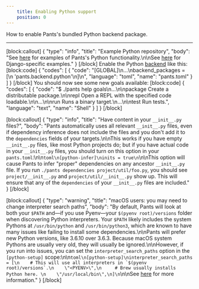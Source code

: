 ```yaml
---
    title: Enabling Python support
    position: 0
---
```


How to enable Pants's bundled Python backend package.

---

[block:callout]
{
  "type": "info",
  "title": "Example Python repository",
  "body": "See [here](https://github.com/pantsbuild/example-python) for examples of Pants's Python functionality.\n\nSee [here](https://github.com/pantsbuild/example-django) for Django-specific examples."
}
[/block]
Enable the Python [backend](doc:enabling-backends) like this:
[block:code]
{
  "codes": [
    {
      "code": "[GLOBAL]\n...\nbackend_packages = [\n  'pants.backend.python'\n]\n",
      "language": "toml",
      "name": "pants.toml"
    }
  ]
}
[/block]
You should now see some new goals available:
[block:code]
{
  "codes": [
    {
      "code": "$ ./pants help goals\n...\n\npackage       Create a distributable package.\n\nrepl          Open a REPL with the specified code loadable.\n\n...\n\nrun           Runs a binary target.\n...\n\ntest          Run tests.",
      "language": "text",
      "name": "Shell"
    }
  ]
}
[/block]

[block:callout]
{
  "type": "info",
  "title": "Have content in your `__init__.py` files?",
  "body": "Pants automatically uses all relevant `__init__.py` files, even if dependency inference does not include the files and you don't add it to the `dependencies` fields of your targets.\n\nThis works if you have empty `__init__.py` files, like most Python projects do; but if you have actual code in your `__init__.py` files, you should turn on this option in your `pants.toml`:\n\n```toml\n[python-infer]\ninits = true\n```\n\nThis option will cause Pants to infer \"proper\" dependencies on any ancestor `__init__.py` file. If you run `./pants dependencies project/util/foo.py`, you should see `project/__init__.py` and `project/util/__init__.py` show up. This will ensure that any of the `dependencies` of your `__init__.py` files are included."
}
[/block]

[block:callout]
{
  "type": "warning",
  "title": "macOS users: you may need to change interpreter search paths",
  "body": "By default, Pants will look at both your `$PATH` and—if you use Pyenv—your `$(pyenv root)/versions` folder when discovering Python interpreters. Your `$PATH` likely includes the system Pythons at `/usr/bin/python` and `/usr/bin/python3`, which are known to have many issues like failing to install some dependencies.\n\nPants will prefer new Python versions, like 3.6.10 over 3.6.3. Because macOS system Pythons are usually very old, they will usually be ignored.\n\nHowever, if you run into issues, you can set the `interpreter_search_paths` option in the `[python-setup]` scope:\n\n```toml\n[python-setup]\ninterpreter_search_paths = [\n    # This will use all interpreters in `$(pyenv root)/versions`.\n    \"<PYENV>\",\n     # Brew usually installs Python here. \n    \"/usr/local/bin\",\n]\n```\n\nSee [here](doc:python-interpreter-compatibility#changing-the-interpreter-search-path) for more information."
}
[/block]